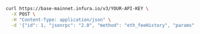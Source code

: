 
<Tabs>
  <TabItem value="cURL">

  ```bash
  curl https://base-mainnet.infura.io/v3/YOUR-API-KEY \
    -X POST \
    -H "Content-Type: application/json" \
    -d '{"id": 1, "jsonrpc": "2.0", "method": "eth_feeHistory", "params": ["0x5", "latest", [20,30]] }'
  ```

  </TabItem>
</Tabs>

